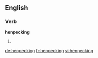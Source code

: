 ==English==

===Verb===
'''henpecking'''

# {{present participle of|[[henpeck]]}}

[[de:henpecking]]
[[fr:henpecking]]
[[vi:henpecking]]